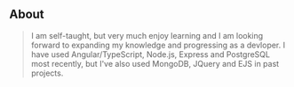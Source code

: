 ## About

> I am self-taught, but very much enjoy learning and I am looking forward to expanding my knowledge and progressing as a devloper. I have used Angular/TypeScript, Node.js, Express and PostgreSQL most recently, but I've also used MongoDB, JQuery and EJS in past projects. 
